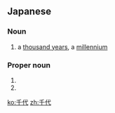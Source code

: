 ==Japanese==
{{ja-kanjitab|ち|よ|yomi=k}}

===Noun===
{{ja-noun|ちよ}}

# a [[thousand years]], a [[millennium]]

===Proper noun===
{{ja-pos|proper|ちよ}}

# {{given name|female|lang=ja|sort=ちよ}}
# {{surname|lang=ja|sort=ちよ}}

[[ko:千代]]
[[zh:千代]]